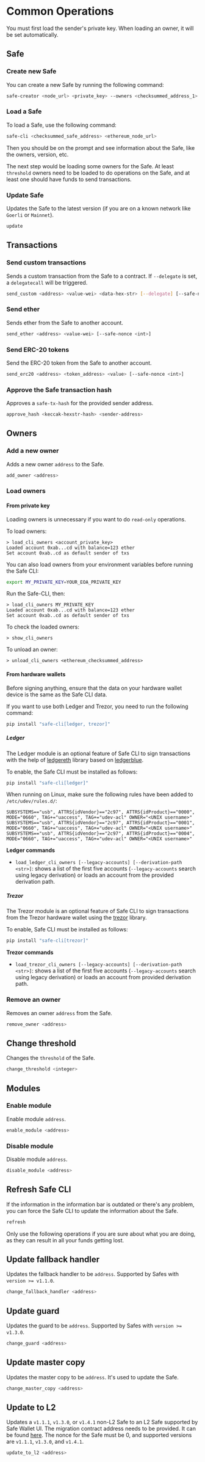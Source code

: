 
# Common Operations

<Callout type='info' emoji='ℹ️'>
  You must first load the sender's private key. When loading an owner, it will be set automatically.
</Callout>

## Safe

### Create new Safe

You can create a new Safe by running the following command:

```bash
safe-creator <node_url> <private_key> --owners <checksummed_address_1> <checksummed_address_2> --threshold <uint> --salt-nonce <uint256>
```

### Load a Safe

To load a Safe, use the following command:

```bash
safe-cli <checksummed_safe_address> <ethereum_node_url>
```

Then you should be on the prompt and see information about the Safe, like the owners, version, etc.

The next step would be loading some owners for the Safe. At least `threshold` owners need to be loaded to do operations
on the Safe, and at least one should have funds to send transactions.

### Update Safe

Updates the Safe to the latest version (if you are on a known network like `Goerli` or `Mainnet`).

```bash
update
``` 

## Transactions

### Send custom transactions

Sends a custom transaction from the Safe to a contract. If `--delegate` is set, a `delegatecall` will be triggered.

```bash
send_custom <address> <value-wei> <data-hex-str> [--delegate] [--safe-nonce <int>]
```

### Send ether

Sends ether from the Safe to another account.

```bash
send_ether <address> <value-wei> [--safe-nonce <int>]
```

### Send ERC-20 tokens

Send the ERC-20 token from the Safe to another account.

```bash
send_erc20 <address> <token_address> <value> [--safe-nonce <int>]
```

### Approve the Safe transaction hash

Approves a `safe-tx-hash` for the provided sender address.

```bash
approve_hash <keccak-hexstr-hash> <sender-address>
```

## Owners

### Add a new owner

Adds a new owner `address` to the Safe.

```bash
add_owner <address>
``` 

### Load owners

#### From private key

Loading owners is unnecessary if you want to do `read-only` operations.

To load owners:

```
> load_cli_owners <account_private_key>
Loaded account 0xab...cd with balance=123 ether
Set account 0xab..cd as default sender of txs
```

You can also load owners from your environment variables before running the Safe CLI:

```bash
export MY_PRIVATE_KEY=YOUR_EOA_PRIVATE_KEY
```

Run the Safe-CLI, then:

```
> load_cli_owners MY_PRIVATE_KEY
Loaded account 0xab...cd with balance=123 ether
Set account 0xab..cd as default sender of txs
```

To check the loaded owners:

```
> show_cli_owners
```

To unload an owner:

```
> unload_cli_owners <ethereum_checksummed_address>
```

#### From hardware wallets

<Callout type='info' emoji='ℹ️'>
  Before signing anything, ensure that the data on your hardware wallet device is the same as the Safe CLI data.
</Callout>

If you want to use both Ledger and Trezor, you need to run the following command:

```bash
pip install "safe-cli[ledger, trezor]"
```

##### Ledger

The Ledger module is an optional feature of Safe CLI to sign transactions with the help of [ledgereth](https://github.com/mikeshultz/ledger-eth-lib) library based on [ledgerblue](https://github.com/LedgerHQ/blue-loader-python).

To enable, the Safe CLI must be installed as follows:

```bash
pip install "safe-cli[ledger]"
```

When running on Linux, make sure the following rules have been added to `/etc/udev/rules.d/`:

```commandline
SUBSYSTEMS=="usb", ATTRS{idVendor}=="2c97", ATTRS{idProduct}=="0000", MODE="0660", TAG+="uaccess", TAG+="udev-acl" OWNER="<UNIX username>"
SUBSYSTEMS=="usb", ATTRS{idVendor}=="2c97", ATTRS{idProduct}=="0001", MODE="0660", TAG+="uaccess", TAG+="udev-acl" OWNER="<UNIX username>"
SUBSYSTEMS=="usb", ATTRS{idVendor}=="2c97", ATTRS{idProduct}=="0004", MODE="0660", TAG+="uaccess", TAG+="udev-acl" OWNER="<UNIX username>"
```

**Ledger commands**

- `load_ledger_cli_owners [--legacy-accounts] [--derivation-path <str>]`: shows a list of the first five accounts (`--legacy-accounts` search using legacy derivation) or loads an account from the provided derivation path.

##### Trezor

The Trezor module is an optional feature of Safe CLI to sign transactions from the Trezor hardware wallet using the [trezor](https://pypi.org/project/trezor/) library.

To enable, Safe CLI must be installed as follows:

```bash
pip install "safe-cli[trezor]"
```

**Trezor commands**

- `load_trezor_cli_owners [--legacy-accounts] [--derivation-path <str>]`: shows a list of the first five accounts (`--legacy-accounts` search using legacy derivation) or loads an account from provided derivation path.


### Remove an owner

Removes an owner `address` from the Safe.

```bash
remove_owner <address>
```

## Change threshold

Changes the `threshold` of the Safe.

```bash
change_threshold <integer>
``` 

## Modules

### Enable module

Enable module `address`.

```bash
enable_module <address>
```

### Disable module

Disable module `address`.

```bash
disable_module <address>
```

## Refresh Safe CLI

If the information in the information bar is outdated or there's any problem, you can force the Safe CLI to update the information about the Safe.

```bash
refresh
```

<Callout type="warning" emoji="⚠️">
  Only use the following operations if you are sure about what you are doing, as they can result in all your funds getting lost.
</Callout>

## Update fallback handler

Updates the fallback handler to be `address`. Supported by Safes with `version >= v1.1.0`.

```bash
change_fallback_handler <address>
```

## Update guard

Updates the guard to be `address`. Supported by Safes with `version >= v1.3.0`.

```bash
change_guard <address>
```

## Update master copy

Updates the master copy to be `address`. It's used to update the Safe.

```bash
change_master_copy <address>
``` 

## Update to L2

Updates a `v1.1.1`, `v1.3.0`, or `v1.4.1` non-L2 Safe to an L2 Safe supported by Safe Wallet UI.
The migration contract address needs to be provided.
It can be found [here](https://github.com/safe-global/safe-contracts/blob/main/contracts/libraries/SafeToL2Migration.sol).
The nonce for the Safe must be 0, and supported versions are `v1.1.1`, `v1.3.0`, and `v1.4.1`.

```bash
update_to_l2 <address>
```
